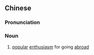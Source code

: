 ==Chinese==
{{zh-forms|s=出国热|type=21}}

===Pronunciation===
{{zh-pron
|m=chūguórè
|cat=n
}}

===Noun===
{{zh-noun}}

# [[popular]] [[enthusiasm]] for going [[abroad]]
